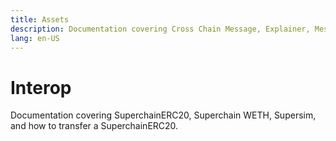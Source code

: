 ```yaml
---
title: Assets
description: Documentation covering Cross Chain Message, Explainer, Message Passing, Op Supervisor, Superchain Erc20, Superchain Weth, Supersim, Transfer Superchainerc20 in the Interop section of the OP Stack ecosystem.
lang: en-US
---
```



# Interop

Documentation covering SuperchainERC20, Superchain WETH, Supersim, and how to transfer a SuperchainERC20.

<Cards>
  <Card title="SuperchainERC20" href="/stack/interop/assets/superchain-erc20" />

  <Card title="How to transfer a SuperchainERC20" href="/stack/interop/assets/transfer-superchainERC20" />

  <Card title="How to deploy assets using SuperchainERC20" href="/stack/interop/assets/deploy-superchain-erc20" />

  <Card title="Best practices for SuperchainERC20" href="/stack/interop/assets/superchainerc20-best-practices" />

  <Card title="SuperchainWETH (Interoperable ETH)" href="/stack/interop/assets/superchain-weth" />
</Cards>
